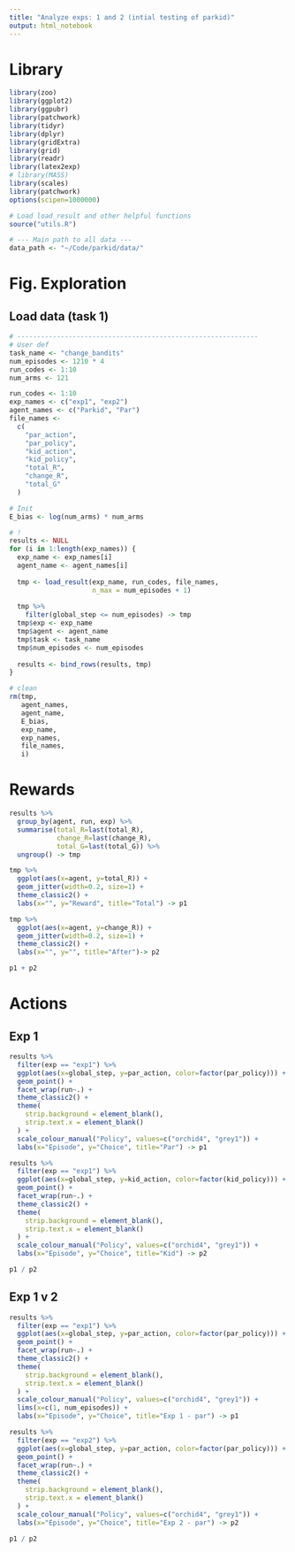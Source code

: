 ```yaml
---
title: "Analyze exps: 1 and 2 (intial testing of parkid)"
output: html_notebook
---
```


# Library
```r
library(zoo)
library(ggplot2)
library(ggpubr)
library(patchwork)
library(tidyr)
library(dplyr)
library(gridExtra)
library(grid)
library(readr)
library(latex2exp)
# library(MASS) 
library(scales)
library(patchwork)
options(scipen=1000000)

# Load load_result and other helpful functions
source("utils.R")

# --- Main path to all data ---
data_path <- "~/Code/parkid/data/"
```

# Fig. Exploration 
## Load data (task 1)
```r
# -------------------------------------------------------------
# User def
task_name <- "change_bandits"
num_episodes <- 1210 * 4
run_codes <- 1:10
num_arms <- 121

run_codes <- 1:10
exp_names <- c("exp1", "exp2")
agent_names <- c("Parkid", "Par")
file_names <-
  c(
    "par_action",
    "par_policy",
    "kid_action",
    "kid_policy",
    "total_R",
    "change_R",
    "total_G"
  )

# Init
E_bias <- log(num_arms) * num_arms

# !
results <- NULL
for (i in 1:length(exp_names)) {
  exp_name <- exp_names[i]
  agent_name <- agent_names[i]
  
  tmp <- load_result(exp_name, run_codes, file_names,
                     n_max = num_episodes + 1)
  
  tmp %>%
    filter(global_step <= num_episodes) -> tmp
  tmp$exp <- exp_name
  tmp$agent <- agent_name
  tmp$task <- task_name
  tmp$num_episodes <- num_episodes
  
  results <- bind_rows(results, tmp)
}

# clean
rm(tmp,
   agent_names,
   agent_name,
   E_bias,
   exp_name,
   exp_names,
   file_names,
   i)
```

# Rewards
```r
results %>% 
  group_by(agent, run, exp) %>% 
  summarise(total_R=last(total_R),
            change_R=last(change_R),
            total_G=last(total_G)) %>% 
  ungroup() -> tmp

tmp %>% 
  ggplot(aes(x=agent, y=total_R)) +
  geom_jitter(width=0.2, size=1) +
  theme_classic2() +
  labs(x="", y="Reward", title="Total") -> p1

tmp %>% 
  ggplot(aes(x=agent, y=change_R)) +
  geom_jitter(width=0.2, size=1) +
  theme_classic2() +
  labs(x="", y="", title="After")-> p2

p1 + p2
```
# Actions
## Exp 1
```r
results %>% 
  filter(exp == "exp1") %>% 
  ggplot(aes(x=global_step, y=par_action, color=factor(par_policy))) +
  geom_point() +
  facet_wrap(run~.) +
  theme_classic2() +
  theme(
    strip.background = element_blank(),
    strip.text.x = element_blank()
  ) +
  scale_colour_manual("Policy", values=c("orchid4", "grey1")) +
  labs(x="Episode", y="Choice", title="Par") -> p1

results %>% 
  filter(exp == "exp1") %>% 
  ggplot(aes(x=global_step, y=kid_action, color=factor(kid_policy))) +
  geom_point() +
  facet_wrap(run~.) +
  theme_classic2() +
  theme(
    strip.background = element_blank(),
    strip.text.x = element_blank()
  ) +
  scale_colour_manual("Policy", values=c("orchid4", "grey1")) +
  labs(x="Episode", y="Choice", title="Kid") -> p2

p1 / p2
```

## Exp 1 v 2
```r
results %>% 
  filter(exp == "exp1") %>% 
  ggplot(aes(x=global_step, y=par_action, color=factor(par_policy))) +
  geom_point() +
  facet_wrap(run~.) +
  theme_classic2() +
  theme(
    strip.background = element_blank(),
    strip.text.x = element_blank()
  ) +
  scale_colour_manual("Policy", values=c("orchid4", "grey1")) +
  lims(x=c(1, num_episodes)) +
  labs(x="Episode", y="Choice", title="Exp 1 - par") -> p1

results %>% 
  filter(exp == "exp2") %>% 
  ggplot(aes(x=global_step, y=par_action, color=factor(par_policy))) +
  geom_point() +
  facet_wrap(run~.) +
  theme_classic2() +
  theme(
    strip.background = element_blank(),
    strip.text.x = element_blank()
  ) +
  scale_colour_manual("Policy", values=c("orchid4", "grey1")) +
  labs(x="Episode", y="Choice", title="Exp 2 - par") -> p2

p1 / p2
```
